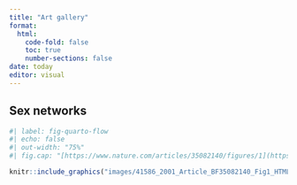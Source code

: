 ```yaml
---
title: "Art gallery"
format:
  html:
    code-fold: false
    toc: true
    number-sections: false
date: today
editor: visual
---
```


## Sex networks

```r
#| label: fig-quarto-flow
#| echo: false
#| out-width: "75%"
#| fig.cap: "[https://www.nature.com/articles/35082140/figures/1](https://www.nature.com/articles/35082140/figures/1)"

knitr::include_graphics("images/41586_2001_Article_BF35082140_Fig1_HTML.jpg")
```